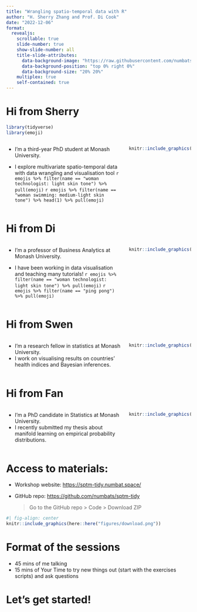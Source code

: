 ```yaml
---
title: "Wrangling spatio-temporal data with R"
author: "H. Sherry Zhang and Prof. Di Cook"
date: "2022-12-06"
format: 
  revealjs:
    scrollable: true
    slide-number: true
    show-slide-number: all
    title-slide-attributes: 
      data-background-image: "https://raw.githubusercontent.com/numbats/WOMBAT2022/main/wombat-icon-web.png"
      data-background-position: "top 0% right 0%"
      data-background-size: "20% 20%"
    multiplex: true
    self-contained: true
---
```


# Hi from Sherry

```r
library(tidyverse)
library(emoji)
```

::: columns
::: {.column width="65%"}
-   I'm a third-year PhD student at Monash University.

-   I explore multivariate spatio-temporal data with data wrangling and visualisation tool  `r emojis %>% filter(name == "woman technologist: light skin tone") %>% pull(emoji)` `r emojis %>% filter(name == "woman swimming: medium-light skin tone") %>% head(1) %>% pull(emoji)`   
:::

::: {.column width="35%"}
```r
knitr::include_graphics(here::here("figures/headshot.jpg"))
```


:::
:::

# Hi from Di

::: columns
::: {.column width="65%"}

- I'm a professor of Business Analytics at Monash University.

- I have been working in data visualisation and teaching many tutorials! `r emojis %>% filter(name == "woman technologist: light skin tone") %>% pull(emoji)` `r emojis %>% filter(name == "ping pong") %>% pull(emoji)`

:::

::: {.column width="35%"}
```r
knitr::include_graphics(here::here("figures/headshot-di.png"))
```


:::
:::

# Hi from Swen

::: columns
::: {.column width="65%"}

  - I'm a research fellow in statistics at Monash University.
  - I work on visualising results on countries' health indices and Bayesian inferences.

:::

::: {.column width="35%"}
```r
knitr::include_graphics(here::here("figures/headshot-swen.jpg"))
```


:::
:::

# Hi from Fan

::: columns
::: {.column width="65%"}

  - I'm a PhD candidate in Statistics at Monash University.
  - I recently submitted my thesis about manifold learning on empirical probability distributions.

:::

::: {.column width="35%"}
```r
knitr::include_graphics(here::here("figures/headshot-fan.jpeg"))
```


:::
:::

# Access to materials:

  * Workshop website: [https://sptm-tidy.numbat.space/](https://sptm-tidy.numbat.space/)
  * GitHub repo: [https://github.com/numbats/sptm-tidy](https://github.com/numbats/sptm-tidy)
    
      > Go to the GitHub repo > Code > Download ZIP
  
```r
#| fig-align: center
knitr::include_graphics(here::here("figures/download.png"))
```



# Format of the sessions 

  * 45 mins of me talking
  * 15 mins of Your Time to try new things out (start with the exercises scripts) and ask questions
  
# Let's get started!